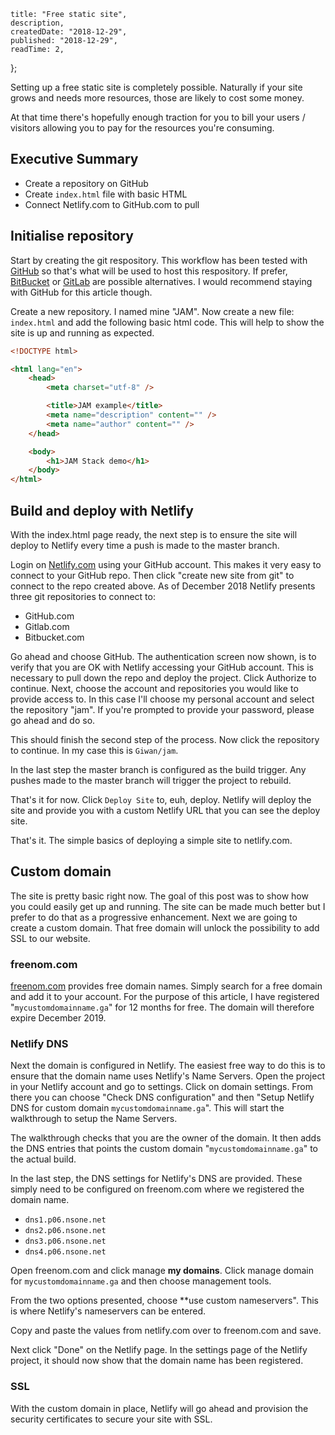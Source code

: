 

    title: "Free static site",
    description,
    createdDate: "2018-12-29",
    published: "2018-12-29",
    readTime: 2,
};


Setting up a free static site is completely possible. Naturally if your site grows and needs more resources, those are likely to cost some money.

At that time there's hopefully enough traction for you to bill your users / visitors allowing you to pay for the resources you're consuming.

## Executive Summary

-   Create a repository on GitHub
-   Create `index.html` file with basic HTML
-   Connect Netlify.com to GitHub.com to pull

## Initialise repository

Start by creating the git respository. This workflow has been tested with [GitHub](https://github.com) so that's what will be used to host this respository. If prefer, [BitBucket](https://bitbucket.com) or [GitLab](https://gitlab.com) are possible alternatives. I would recommend staying with GitHub for this article though.

Create a new repository. I named mine "JAM".
Now create a new file: `index.html` and add the following basic html code. This will help to show the site is up and running as expected.

```html
<!DOCTYPE html>

<html lang="en">
    <head>
        <meta charset="utf-8" />

        <title>JAM example</title>
        <meta name="description" content="" />
        <meta name="author" content="" />
    </head>

    <body>
        <h1>JAM Stack demo</h1>
    </body>
</html>
```

## Build and deploy with Netlify

With the index.html page ready, the next step is to ensure the site will deploy to Netlify every time a push is made to the master branch.

Login on [Netlify.com](https://netlify.com) using your GitHub account. This makes it very easy to connect to your GitHub repo. Then click "create new site from git" to connect to the repo created above. As of December 2018 Netlify presents three git repositories to connect to:

-   GitHub.com
-   Gitlab.com
-   Bitbucket.com

Go ahead and choose GitHub. The authentication screen now shown, is to verify that you are OK with Netlify accessing your GitHub account. This is necessary to pull down the repo and deploy the project. Click Authorize to continue.
Next, choose the account and repositories you would like to provide access to. In this case I'll choose my personal account and select the repository "jam". If you're prompted to provide your password, please go ahead and do so.

This should finish the second step of the process. Now click the repository to continue. In my case this is `Giwan/jam`.

In the last step the master branch is configured as the build trigger. Any pushes made to the master branch will trigger the project to rebuild.

That's it for now. Click `Deploy Site` to, euh, deploy.
Netlify will deploy the site and provide you with a custom Netlify URL that you can see the deploy site.

That's it. The simple basics of deploying a simple site to netlify.com.

## Custom domain

The site is pretty basic right now. The goal of this post was to show how you could easily get up and running. The site can be made much better but I prefer to do that as a progressive enhancement. Next we are going to create a custom domain. That free domain will unlock the possibility to add SSL to our website.

### freenom.com

[freenom.com](https://freenom.com) provides free domain names. Simply search for a free domain and add it to your account. For the purpose of this article, I have registered "`mycustomdomainname.ga`" for 12 months for free. The domain will therefore expire December 2019.

### Netlify DNS

Next the domain is configured in Netlify. The easiest free way to do this is to ensure that the domain name uses Netlify's Name Servers. Open the project in your Netlify account and go to settings. Click on domain settings. From there you can choose "Check DNS configuration" and then "Setup Netlify DNS for custom domain `mycustomdomainname.ga`". This will start the walkthrough to setup the Name Servers.

The walkthrough checks that you are the owner of the domain. It then adds the DNS entries that points the custom domain "`mycustomdomainname.ga`" to the actual build.

In the last step, the DNS settings for Netlify's DNS are provided. These simply need to be configured on freenom.com where we registered the domain name.

-   `dns1.p06.nsone.net`
-   `dns2.p06.nsone.net`
-   `dns3.p06.nsone.net`
-   `dns4.p06.nsone.net`

Open freenom.com and click manage **my domains**. Click manage domain for `mycustomdomainname.ga` and then choose management tools.

From the two options presented, choose \*\*use custom nameservers". This is where Netlify's nameservers can be entered.

Copy and paste the values from netlify.com over to freenom.com and save.

Next click "Done" on the Netlify page. In the settings page of the Netlify project, it should now show that the domain name has been registered.

### SSL

With the custom domain in place, Netlify will go ahead and provision the security certificates to secure your site with SSL.
